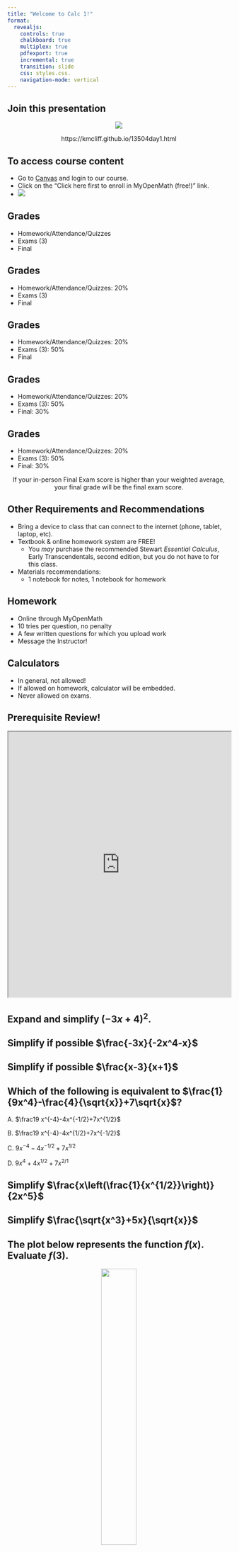 ```yaml
---
title: "Welcome to Calc 1!"
format: 
  revealjs:
    controls: true
    chalkboard: true
    multiplex: true
    pdfexport: true
    incremental: true
    transition: slide	
    css: styles.css.
    navigation-mode: vertical
---
```


## Join this presentation
<center>
<img src="/img/qr4day1.png">

https://kmcliff.github.io/13504day1.html
</center>

## To access course content

- Go to [Canvas](https://canvas.uccs.edu) and login to our course.
- Click on the "Click here first to enroll in MyOpenMath (free!)" link.
- ![](/img/mom.JPG)

## Grades {auto-animate=true}
::: {.nonincremental}
- Homework/Attendance/Quizzes
- Exams (3)
- Final
:::

## Grades {auto-animate=true}
::: {.nonincremental}
- Homework/Attendance/Quizzes: 20%
- Exams (3)
- Final
:::

## Grades {auto-animate=true}
::: {.nonincremental}
- Homework/Attendance/Quizzes: 20%
- Exams (3): 50%
- Final
:::

## Grades {auto-animate=true}
::: {.nonincremental}
- Homework/Attendance/Quizzes: 20%
- Exams (3): 50%
- Final: 30%
:::

## Grades {auto-animate=true}
::: {.nonincremental}
- Homework/Attendance/Quizzes: 20%
- Exams (3): 50%
- Final: 30%
:::

<center> If your in-person Final Exam score is higher than your weighted average, your final grade will be the final exam score.</center>

## Other Requirements and Recommendations
- Bring a device to class that can connect to the internet (phone, tablet, laptop, etc).
- Textbook & online homework system are FREE!
  - You <i>may</i> purchase the recommended Stewart <i>Essential Calculus</i>, Early Transcendentals, second edition, but you do not have to for this class.
- Materials recommendations:
	- 1 notebook for notes, 1 notebook for homework
	
## Homework
- Online through MyOpenMath
- 10 tries per question, no penalty
- A few written questions for which you upload work
- Message the Instructor!

## Calculators
- In general, not allowed!
- If allowed on homework, calculator will be embedded.
- Never allowed on exams.
	
## Prerequisite Review!
<iframe src="https://www.myopenmath.com/assess2/?cid=148290&aid=10577810" width = 100% height = 600px></iframe>

## Expand and simplify $(-3x+4)^2$.

## Simplify if possible $\frac{-3x}{-2x^4-x}$

## Simplify if possible $\frac{x-3}{x+1}$

## Which of the following is equivalent to $\frac{1}{9x^4}-\frac{4}{\sqrt{x}}+7\sqrt{x}$?
A. $\frac19 x^{-4}-4x^{-1/2}+7x^{1/2}$

B. $\frac19 x^{-4}-4x^{1/2}+7x^{-1/2}$

C. $9x^{-4}-4x^{-1/2}+7x^{1/2}$

D. $9x^4 +4x^{1/2}+7x^{2/1}$

## Simplify $\frac{x\left(\frac{1}{x^{1/2}}\right)}{2x^5}$
 
## Simplify $\frac{\sqrt{x^3}+5x}{\sqrt{x}}$

## The plot below represents the function $f(x)$. Evaluate $f(3)$.
<center>
<img src="img/pgraph.JPG" width = 40% height = 40%>
</center>

## When $f(x) = 9x^2+5x-4$, evaluate $f(-2)$.

## For the function $f(x) = 4x^2 - 5x$, evaluate and simplify...
$$\frac{f(x+h)-f(x)}{h}$$

## Evaluate the following piecewise function:

$$f(x) = \begin{cases}
 x^2 & \text{if } x\leq 2\\
 x+7 & \text{if } 2 < x \leq 5\\
 -x & \text{if } x > 5
 \end{cases}$$
a. f(0) = 
<br><br><br>
b. f(5) = 

## Evaluate each of the following exactly:
::: columns
::: {.column width="30%"}
$$\cos(0) = $$
$$\sin\left(\frac{\pi}{2}\right) = $$
$$\tan\left(\frac{\pi}{4}\right) = $$
:::

::: {.column width="10%"}
:::

::: {.column width="30%"}
$$\sin\left(\frac{\pi}{6}\right) = $$
$$\cos\left(\frac{2\pi}{3}\right) = $$
:::
:::

